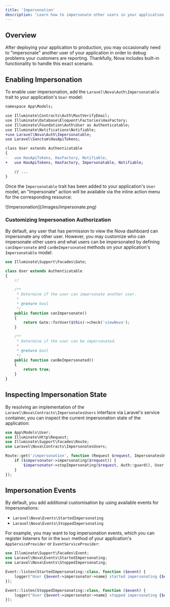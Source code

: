 ```yaml
---
title: 'Impersonation'
description: 'Learn how to impersonate other users in your application.'
---
```


## Overview

After deploying your application to production, you may occasionally need to "impersonate" another user of your application in order to debug problems your customers are reporting. Thankfully, Nova includes built-in functionality to handle this exact scenario.

## Enabling Impersonation

To enable user impersonation, add the `Laravel\Nova\Auth\Impersonatable` trait to your application's `User` model:

```diff User.php
namespace App\Models;

use Illuminate\Contracts\Auth\MustVerifyEmail;
use Illuminate\Database\Eloquent\Factories\HasFactory;
use Illuminate\Foundation\Auth\User as Authenticatable;
use Illuminate\Notifications\Notifiable;
+use Laravel\Nova\Auth\Impersonatable;
use Laravel\Sanctum\HasApiTokens;

class User extends Authenticatable
{
-   use HasApiTokens, HasFactory, Notifiable;
+   use HasApiTokens, HasFactory, Impersonatable, Notifiable;

    // ...
}
```

Once the `Impersonatable` trait has been added to your application's `User` model, an "Impersonate" action will be available via the inline action menu for the corresponding resource:

<Frame>
![Impersonation](/images/impersonate.png)
</Frame>

### Customizing Impersonation Authorization

By default, any user that has permission to view the Nova dashboard can impersonate any other user. However, you may customize who can impersonate other users and what users can be impersonated by defining `canImpersonate` and `canBeImpersonated` methods on your application's `Impersonatable` model:

```php User.php
use Illuminate\Support\Facades\Gate;

class User extends Authenticatable
{
    //

    /**
     * Determine if the user can impersonate another user.
     *
     * @return bool
     */
    public function canImpersonate()
    {
        return Gate::forUser($this)->check('viewNova');
    }

    /**
     * Determine if the user can be impersonated.
     *
     * @return bool
     */
    public function canBeImpersonated()
    {
        return true;
    }
}
```

## Inspecting Impersonation State

By resolving an implementation of the `Laravel\Nova\Contracts\ImpersonatesUsers` interface via Laravel's service container, you can inspect the current impersonation state of the application:

```php routes/web.php
use App\Models\User;
use Illuminate\Http\Request;
use Illuminate\Support\Facades\Route;
use Laravel\Nova\Contracts\ImpersonatesUsers;

Route::get('/impersonation', function (Request $request, ImpersonatesUsers $impersonator) {
    if ($impersonator->impersonating($request)) {
        $impersonator->stopImpersonating($request, Auth::guard(), User::class);
    }
});
```

## Impersonation Events

By default, you add additional customisation by using available events for Impersonations:

- `Laravel\Nova\Events\StartedImpersonating`
- `Laravel\Nova\Events\StoppedImpersonating`

For example, you may want to log impersonation events, which you can register listeners for in the `boot` method of your application's `AppServiceProvider` or  `EventServiceProvider`:

```php EventServiceProvider.php
use Illuminate\Support\Facades\Event;
use Laravel\Nova\Events\StartedImpersonating;
use Laravel\Nova\Events\StoppedImpersonating;

Event::listen(StartedImpersonating::class, function ($event) {
    logger("User {$event->impersonator->name} started impersonating {$event->impersonated->name}");
});

Event::listen(StoppedImpersonating::class, function ($event) {
    logger("User {$event->impersonator->name} stopped impersonating {$event->impersonated->name}");
});
```
